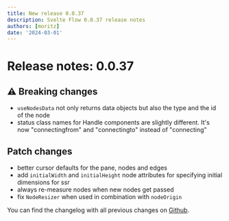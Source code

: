 ```yaml
---
title: New release 0.0.37
description: Svelte Flow 0.0.37 release notes
authors: [moritz]
date: '2024-03-01'
---
```


# Release notes: 0.0.37

## ⚠️ Breaking changes

- `useNodesData` not only returns data objects but also the type and the id of the node
- status class names for Handle components are slightly different. It's now "connectingfrom" and "connectingto" instead of "connecting"

## Patch changes

- better cursor defaults for the pane, nodes and edges
- add `initialWidth` and `initialHeight` node attributes for specifying initial dimensions for ssr
- always re-measure nodes when new nodes get passed
- fix `NodeResizer` when used in combination with `nodeOrigin`

You can find the changelog with all previous changes on [Github](https://github.com/xyflow/xyflow/blob/main/packages/svelte/CHANGELOG.md).
